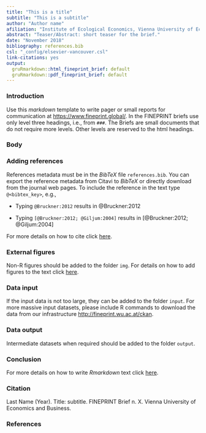```yaml
---
title: "This is a title"
subtitle: "This is a subtitle"
author: "Author name"
afiliation: "Institute of Ecological Economics, Vienna University of Economics and Business"
abstract: "Teaser/Abstract: short teaser for the brief."
date: "November 2018"
bibliography: references.bib
csl: "_config/elsevier-vancouver.csl"
link-citations: yes
output: 
  gruRmarkdown::html_fineprint_brief: default
  gruRmarkdown::pdf_fineprint_brief: default
---
```


### Introduction 

Use this *markdown* template to write pager or small reports for communication at <https://www.fineprint.global/>. In the FINEPRINT briefs use only level three headings, i.e., from `###`. The Briefs are small documents that do not require more levels. Other levels are reserved to the html headings. 

### Body 

### Adding references 

References metadata must be in the *BibTeX* file `references.bib`. You can export the reference metadata from Citavi to *BibTeX* or directly download from the journal web pages. To include the reference in the text type `@<bibtex_key>`, e.g.,

- Typing `@Bruckner:2012` results in @Bruckner:2012 

- Typing `[@Bruckner:2012; @Giljum:2004]` results in [@Bruckner:2012; @Giljum:2004]

For more details on how to cite click [here](https://rmarkdown.rstudio.com/authoring_bibliographies_and_citations.html).

### External figures 

Non-R figures should be added to the folder `img`. For details on how to add figures to the text click [here](https://rmarkdown.rstudio.com/authoring_basics.html).

### Data input 

If the input data is not too large, they can be added to the folder `input`. For more massive input datasets, please include R commands to download the data from our infrastructure <http://fineprint.wu.ac.at/ckan>. 

### Data output 

Intermediate datasets when required should be added to the folder `output`.

### Conclusion

For more details on how to write *Rmarkdown* text click [here](https://rmarkdown.rstudio.com/lesson-1.html).

### Citation
Last Name (Year). Title: subtitle. FINEPRINT Brief n. X. Vienna University of Economics and Business.

### References
<!-- LEAVE THIS SECTION EMPTY -->

